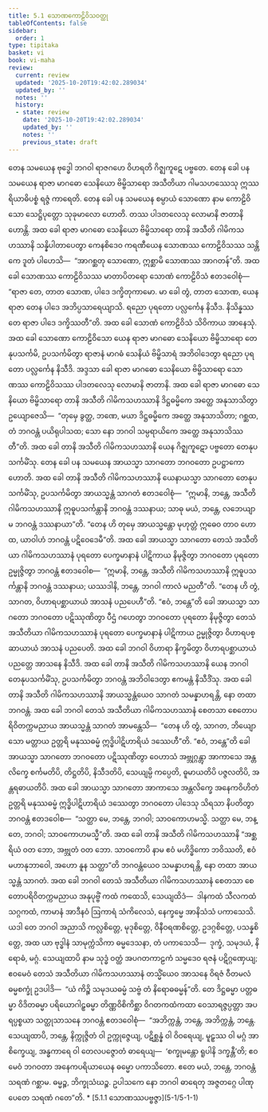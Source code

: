```yaml
---
title: 5.1 သောဏကောဠိဝိသဝတ္ထု
tableOfContents: false
sidebar:
  order: 1
type: tipitaka
basket: vi
book: vi-maha
review:
  current: review
  updated: '2025-10-20T19:42:02.289034'
  updated_by: ''
  notes: ''
  history:
  - state: review
    date: '2025-10-20T19:42:02.289034'
    updated_by: ''
    notes: ''
    previous_state: draft
---
```



<DynamicBreadcrumb />


<ReviewStatus review={frontmatter.review} showDetails={true} />

<HypothesisAnnotation frontmatter={frontmatter} />

<Division number="242" book="vi-maha" e="ch" v="3" p="265">

<Paragraph number="1127" book="vi-maha">
တေန သမယေန ဗုဒ္ဓေါ ဘဂဝါ ရာဇဂဟေ ဝိဟရတိ ဂိဇ္ဈကူဋေ ပဗ္ဗတေ. တေန ခေါ ပန သမယေန ရာဇာ မာဂဓော သေနိယော ဗိမ္ဗိသာရော အသီတိယာ ဂါမသဟဿေသု ဣဿရိယာဓိပစ္စံ ရဇ္ဇံ ကာရေတိ. တေန ခေါ ပန သမယေန စမ္ပာယံ သောဏော နာမ ကောဠိဝိသော သေဋ္ဌိပုတ္တော သုခုမာလော ဟောတိ. တဿ ပါဒတလေသု လောမာနိ ဇာတာနိ ဟောန္တိ. အထ ခေါ ရာဇာ မာဂဓော သေနိယော ဗိမ္ဗိသာရော တာနိ အသီတိ ဂါမိကသဟဿာနိ သန္နိပါတာပေတွာ ကေနစိဒေဝ ကရဏီယေန သောဏဿ ကောဠိဝိသဿ သန္တိကေ ဒူတံ ပါဟေသိ—  “အာဂစ္ဆတု သောဏော, ဣစ္ဆာမိ သောဏဿ အာဂတန်”တိ. အထ ခေါ သောဏဿ ကောဠိဝိသဿ မာတာပိတရော သောဏံ ကောဠိဝိသံ ဧတဒဝေါစုံ—  “ရာဇာ တေ, တာတ သောဏ, ပါဒေ ဒက္ခိတုကာမော. မာ ခေါ တွံ, တာတ သောဏ, ယေန ရာဇာ တေန ပါဒေ အဘိပ္ပသာရေယျာသိ. ရညော ပုရတော ပလ္လင်္ကေန နိသီဒ. နိသိန္နဿ တေ ရာဇာ ပါဒေ ဒက္ခိဿတီ”တိ. အထ ခေါ သောဏံ ကောဠိဝိသံ သိဝိကာယ အာနေသုံ. အထ ခေါ သောဏော ကောဠိဝိသော ယေန ရာဇာ မာဂဓော သေနိယော ဗိမ္ဗိသာရော တေနုပသင်္ကမိ, ဥပသင်္ကမိတွာ ရာဇာနံ မာဂဓံ သေနိယံ ဗိမ္ဗိသာရံ အဘိဝါဒေတွာ ရညော ပုရတော ပလ္လင်္ကေန နိသီဒိ. အဒ္ဒသာ ခေါ ရာဇာ မာဂဓော သေနိယော ဗိမ္ဗိသာရော သောဏဿ ကောဠိဝိသဿ ပါဒတလေသု လောမာနိ ဇာတာနိ. အထ ခေါ ရာဇာ မာဂဓော သေနိယော ဗိမ္ဗိသာရော တာနိ အသီတိ ဂါမိကသဟဿာနိ ဒိဋ္ဌဓမ္မိကေ အတ္ထေ အနုသာသိတွာ ဥယျောဇေသိ—  “တုမှေ ခွတ္ထ, ဘဏေ, မယာ ဒိဋ္ဌဓမ္မိကေ အတ္ထေ အနုသာသိတာ; ဂစ္ဆထ, တံ ဘဂဝန္တံ ပယိရုပါသထ; သော နော ဘဂဝါ သမ္ပရာယိကေ အတ္ထေ အနုသာသိဿတီ”တိ.


</Paragraph>

<Paragraph number="1128" book="vi-maha">
အထ ခေါ တာနိ အသီတိ ဂါမိကသဟဿာနိ ယေန ဂိဇ္ဈကူဋော ပဗ္ဗတော တေနုပသင်္ကမိံသု. တေန ခေါ ပန သမယေန အာယသ္မာ သာဂတော ဘဂဝတော ဥပဋ္ဌာကော ဟောတိ. အထ ခေါ တာနိ အသီတိ ဂါမိကသဟဿာနိ ယေနာယသ္မာ သာဂတော တေနုပသင်္ကမိံသု, ဥပသင်္ကမိတွာ အာယသ္မန္တံ သာဂတံ ဧတဒဝေါစုံ—  “ဣမာနိ, ဘန္တေ, အသီတိ ဂါမိကသဟဿာနိ ဣဓူပသင်္ကန္တာနိ ဘဂဝန္တံ ဒဿနာယ; သာဓု မယံ, ဘန္တေ, လဘေယျာမ ဘဂဝန္တံ ဒဿနာယာ”တိ. “တေန ဟိ တုမှေ အာယသ္မန္တော မုဟုတ္တံ ဣဓေဝ တာဝ ဟောထ, ယာဝါဟံ ဘဂဝန္တံ ပဋိဝေဒေမီ”တိ. အထ ခေါ အာယသ္မာ သာဂတော တေသံ အသီတိယာ ဂါမိကသဟဿာနံ ပုရတော ပေက္ခမာနာနံ ပါဋိကာယ နိမုဇ္ဇိတွာ ဘဂဝတော ပုရတော ဥမ္မုဇ္ဇိတွာ ဘဂဝန္တံ ဧတဒဝေါစ—  “ဣမာနိ, ဘန္တေ, အသီတိ ဂါမိကသဟဿာနိ ဣဓူပသင်္ကန္တာနိ ဘဂဝန္တံ ဒဿနာယ; ယဿဒါနိ, ဘန္တေ, ဘဂဝါ ကာလံ မညတီ”တိ. “တေန ဟိ တွံ, သာဂတ, ဝိဟာရပစ္ဆာယာယံ အာသနံ ပညပေဟီ”တိ. “ဧဝံ, ဘန္တေ”တိ ခေါ အာယသ္မာ သာဂတော ဘဂဝတော ပဋိဿုဏိတွာ ပီဌံ ဂဟေတွာ ဘဂဝတော ပုရတော နိမုဇ္ဇိတွာ တေသံ အသီတိယာ ဂါမိကသဟဿာနံ ပုရတော ပေက္ခမာနာနံ ပါဋိကာယ ဥမ္မုဇ္ဇိတွာ ဝိဟာရပစ္ဆာယာယံ အာသနံ ပညပေတိ. အထ ခေါ ဘဂဝါ ဝိဟာရာ နိက္ခမိတွာ ဝိဟာရပစ္ဆာယာယံ ပညတ္တေ အာသနေ နိသီဒိ. အထ ခေါ တာနိ အသီတိ ဂါမိကသဟဿာနိ ယေန ဘဂဝါ တေနုပသင်္ကမိံသု, ဥပသင်္ကမိတွာ ဘဂဝန္တံ အဘိဝါဒေတွာ ဧကမန္တံ နိသီဒိံသု. အထ ခေါ တာနိ အသီတိ ဂါမိကသဟဿာနိ အာယသ္မန္တံယေဝ သာဂတံ သမန္နာဟရန္တိ, နော တထာ ဘဂဝန္တံ. အထ ခေါ ဘဂဝါ တေသံ အသီတိယာ ဂါမိကသဟဿာနံ စေတသာ စေတောပရိဝိတက္ကမညာယ အာယသ္မန္တံ သာဂတံ အာမန္တေသိ—  “တေန ဟိ တွံ, သာဂတ, ဘိယျောသော မတ္တာယ ဥတ္တရိ မနုဿဓမ္မံ ဣဒ္ဓိပါဋိဟာရိယံ ဒဿေဟီ”တိ. “ဧဝံ, ဘန္တေ”တိ ခေါ အာယသ္မာ သာဂတော ဘဂဝတော ပဋိဿုဏိတွာ ဝေဟာသံ အဗ္ဘုဂ္ဂန္တွာ အာကာသေ အန္တလိက္ခေ စင်္ကမတိပိ, တိဋ္ဌတိပိ, နိသီဒတိပိ, သေယျမ္ပိ ကပ္ပေတိ, ဓူမာယတိပိ ပဇ္ဇလတိပိ, အန္တရဓာယတိပိ. အထ ခေါ အာယသ္မာ သာဂတော အာကာသေ အန္တလိက္ခေ အနေကဝိဟိတံ ဥတ္တရိ မနုဿဓမ္မံ ဣဒ္ဓိပါဋိဟာရိယံ ဒဿေတွာ ဘဂဝတော ပါဒေသု သိရသာ နိပတိတွာ ဘဂဝန္တံ ဧတဒဝေါစ—  “သတ္ထာ မေ, ဘန္တေ, ဘဂဝါ; သာဝကောဟမသ္မိ. သတ္ထာ မေ, ဘန္တေ, ဘဂဝါ; သာဝကောဟမသ္မီ”တိ. အထ ခေါ တာနိ အသီတိ ဂါမိကသဟဿာနိ “အစ္ဆရိယံ ဝတ ဘော, အဗ္ဘုတံ ဝတ ဘော. သာဝကောပိ နာမ ဧဝံ မဟိဒ္ဓိကော ဘဝိဿတိ, ဧဝံ မဟာနုဘာဝေါ, အဟော နူန သတ္ထာ”တိ ဘဂဝန္တံယေဝ သမန္နာဟရန္တိ, နော တထာ အာယသ္မန္တံ သာဂတံ.


</Paragraph>

<Paragraph number="1129" book="vi-maha">
အထ ခေါ ဘဂဝါ တေသံ အသီတိယာ ဂါမိကသဟဿာနံ စေတသာ စေတောပရိဝိတက္ကမညာယ အနုပုဗ္ဗိံ ကထံ ကထေသိ, သေယျထိဒံ—  ဒါနကထံ သီလကထံ သဂ္ဂကထံ, ကာမာနံ အာဒီနဝံ ဩကာရံ သံကိလေသံ, နေက္ခမ္မေ အာနိသံသံ ပကာသေသိ. ယဒါ တေ ဘဂဝါ အညာသိ ကလ္လစိတ္တေ, မုဒုစိတ္တေ, ဝိနီဝရဏစိတ္တေ, ဥဒဂ္ဂစိတ္တေ, ပသန္နစိတ္တေ, အထ ယာ ဗုဒ္ဓါနံ သာမုက္ကံသိကာ ဓမ္မဒေသနာ, တံ ပကာသေသိ—  ဒုက္ခံ, သမုဒယံ, နိရောဓံ, မဂ္ဂံ. သေယျထာပိ နာမ သုဒ္ဓံ ဝတ္ထံ အပဂတကာဠကံ သမ္မဒေဝ ရဇနံ ပဋိဂ္ဂဏှေယျ; ဧဝမေဝံ တေသံ အသီတိယာ ဂါမိကသဟဿာနံ တသ္မိံယေဝ အာသနေ ဝိရဇံ ဝီတမလံ ဓမ္မစက္ခုံ ဥဒပါဒိ—  “ယံ ကိဉ္စိ သမုဒယဓမ္မံ သဗ္ဗံ တံ နိရောဓဓမ္မန်”တိ. တေ ဒိဋ္ဌဓမ္မာ ပတ္တဓမ္မာ ဝိဒိတဓမ္မာ ပရိယောဂါဠှဓမ္မာ တိဏ္ဏဝိစိကိစ္ဆာ ဝိဂတကထံကထာ ဝေသာရဇ္ဇပ္ပတ္တာ အပရပ္ပစ္စယာ သတ္ထုသာသနေ ဘဂဝန္တံ ဧတဒဝေါစုံ—  “အဘိက္ကန္တံ, ဘန္တေ, အဘိက္ကန္တံ, ဘန္တေ. သေယျထာပိ, ဘန္တေ, နိက္ကုဇ္ဇိတံ ဝါ ဥက္ကုဇ္ဇေယျ, ပဋိစ္ဆန္နံ ဝါ ဝိဝရေယျ, မူဠှဿ ဝါ မဂ္ဂံ အာစိက္ခေယျ, အန္ဓကာရေ ဝါ တေလပဇ္ဇောတံ ဓာရေယျ—  ‘စက္ခုမန္တော ရူပါနိ ဒက္ခန္တီ’တိ; ဧဝမေဝံ ဘဂဝတာ အနေကပရိယာယေန ဓမ္မော ပကာသိတော. ဧတေ မယံ, ဘန္တေ, ဘဂဝန္တံ သရဏံ ဂစ္ဆာမ. ဓမ္မဉ္စ, ဘိက္ခုသံဃဉ္စ. ဥပါသကေ နော ဘဂဝါ ဓာရေတု အဇ္ဇတဂ္ဂေ ပါဏုပေတေ သရဏံ ဂတေ”တိ.

</Paragraph>
</Division>

<TableOfContents book="vi-maha" section="5.1">
* [5.1.1 သောဏဿပဗ္ဗဇ္ဇာ](5-1/5-1-1)
</TableOfContents>